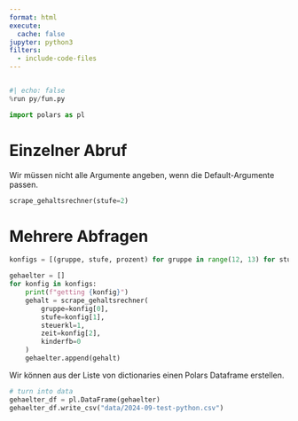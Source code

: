 ```yaml
---
format: html
execute:
  cache: false
jupyter: python3
filters: 
  - include-code-files
---
```

```.python
```

```python
#| echo: false
%run py/fun.py
```

```python
import polars as pl
```

# Einzelner Abruf
Wir müssen nicht alle Argumente angeben, wenn die Default-Argumente passen.

```python
scrape_gehaltsrechner(stufe=2)
```

# Mehrere Abfragen 

```python
konfigs = [(gruppe, stufe, prozent) for gruppe in range(12, 13) for stufe in range(1,2) for prozent in range(50, 105, 5)]

gehaelter = []
for konfig in konfigs:
    print(f"getting {konfig}")
    gehalt = scrape_gehaltsrechner(
        gruppe=konfig[0],
        stufe=konfig[1],
        steuerkl=1,
        zeit=konfig[2],
        kinderfb=0
    )
    gehaelter.append(gehalt)
```

Wir können aus der Liste von dictionaries einen Polars Dataframe erstellen. 

```python
# turn into data 
gehaelter_df = pl.DataFrame(gehaelter)
gehaelter_df.write_csv("data/2024-09-test-python.csv")
```